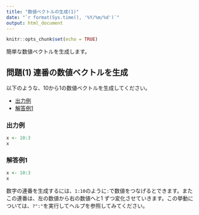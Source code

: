 ```yaml
---
title: "数値ベクトルの生成(1)"
date: "`r format(Sys.time(), '%Y/%m/%d')`"
output: html_document
---
```


```r
knitr::opts_chunk$set(echo = TRUE)
```

簡単な数値ベクトルを生成します。

## 問題(1) 連番の数値ベクトルを生成 {.tab-content}
以下のような、10から1の数値ベクトルを生成してください。

<ul class="nav nav-tabs">
  <li class="active">
  <a href="#tab1" data-toggle="tab">出力例</a>
  </li>
  <li role="presentation">
  <a href="#tab1a" data-toggle="tab">解答例1</a>
  </li>
</ul>

### 出力例 {#tab1 .tab-pane .active}

```r
x <- 10:3
x
```

### 解答例1 {#tab1a .tab-pane}

```r
x <- 10:3
x
```

数字の連番を生成するには、`1:10`のように`:`で数値をつなげるとできます。またこの連番は、左の数値から右の数値へと1
ずつ変化させていきます。この挙動については、`?":"`を実行してヘルプを参照してみてください。
